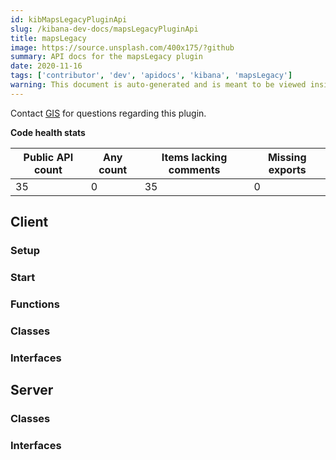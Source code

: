 ```yaml
---
id: kibMapsLegacyPluginApi
slug: /kibana-dev-docs/mapsLegacyPluginApi
title: mapsLegacy
image: https://source.unsplash.com/400x175/?github
summary: API docs for the mapsLegacy plugin
date: 2020-11-16
tags: ['contributor', 'dev', 'apidocs', 'kibana', 'mapsLegacy']
warning: This document is auto-generated and is meant to be viewed inside our experimental, new docs system. Reach out in #docs-engineering for more info.
---
```




Contact [GIS](https://github.com/orgs/elastic/teams/kibana-gis) for questions regarding this plugin.

**Code health stats**

| Public API count  | Any count | Items lacking comments | Missing exports | 
|-------------------|-----------|------------------------|-----------------|
| 35 | 0 | 35 | 0 |

## Client

### Setup
<DocDefinitionList data={[mapsLegacyObj.client.setup]}/>

### Start
<DocDefinitionList data={[mapsLegacyObj.client.start]}/>

### Functions
<DocDefinitionList data={mapsLegacyObj.client.functions}/>

### Classes
<DocDefinitionList data={mapsLegacyObj.client.classes}/>

### Interfaces
<DocDefinitionList data={mapsLegacyObj.client.interfaces}/>

## Server

### Classes
<DocDefinitionList data={mapsLegacyObj.server.classes}/>

### Interfaces
<DocDefinitionList data={mapsLegacyObj.server.interfaces}/>

